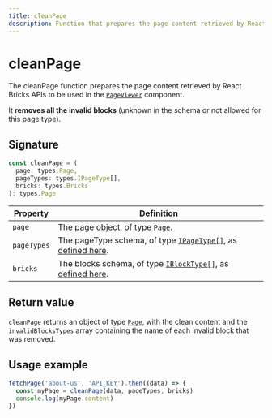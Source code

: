 ```yaml
---
title: cleanPage
description: Function that prepares the page content retrieved by React Bricks APIs to be used in the PageViewer component
---
```


# cleanPage

The cleanPage function prepares the page content retrieved by React Bricks APIs to be used in the [`PageViewer`](/api-reference/components/page-viewer) component.

It **removes all the invalid blocks** (unknown in the schema or not allowed for this page type).

## Signature

```ts
const cleanPage = (
  page: types.Page,
  pageTypes: types.IPageType[],
  bricks: types.Bricks
): types.Page
```

| Property    | Definition                                                                                                                                  |
| ----------- | ------------------------------------------------------------------------------------------------------------------------------------------- |
| `page`      | The page object, of type [`Page`](/api-reference/types/types/#page).                                                                        |
| `pageTypes` | The pageType schema, of type [`IPageType[]`](/api-reference/types/interfaces#ipagetype), as [defined here](/docs/configuration/page-types). |
| `bricks`    | The blocks schema, of type [`IBlockType[]`](/api-reference/types/interfaces#iblocktype), as [defined here](/docs/bricks/schema).            |

## Return value

`cleanPage` returns an object of type [`Page`](/api-reference/types/types/#page), with the clean content and the `invalidBlocksTypes` array containing the name of each invalid block that was removed.

## Usage example

```ts highlight=2
fetchPage('about-us', 'API_KEY').then((data) => {
  const myPage = cleanPage(data, pageTypes, bricks)
  console.log(myPage.content)
})
```
